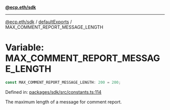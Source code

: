 [**@ecp.eth/sdk**](../../index.mdx)

***

[@ecp.eth/sdk](/sdk-reference/index.mdx) / [defaultExports](/sdk-reference/defaultExports/index.mdx) / MAX\_COMMENT\_REPORT\_MESSAGE\_LENGTH

# Variable: MAX\_COMMENT\_REPORT\_MESSAGE\_LENGTH

```ts
const MAX_COMMENT_REPORT_MESSAGE_LENGTH: 200 = 200;
```

Defined in: [packages/sdk/src/constants.ts:114](https://github.com/ecp-eth/comments-monorepo/blob/main/packages/sdk/src/constants.ts#L114)

The maximum length of a message for comment report.
